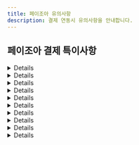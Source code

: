 ```yaml
---
title: 페이조아 유의사항
description: 결제 연동시 유의사항을 안내합니다.
---
```



## 페이조아 결제 특이사항

<Details>
<p slot="summary">PC 결제는 `success`, 모바일 결제는 `imp_success` 전달</p>

PC와 모바일에서 결제창이 각기 다른 방식으로 호출되기 때문에, 결제 후속 프로세스에도 차이가 있습니다. PC 결제의 경우 페이조아 결제창이 iframe 방식으로 호출되기 때문에 결제 프로세스 완료 후 콜백 함수(`IMP.request_pay` 함수 호출시 전달한 두 번째 파라미터)가 호출되지만, 모바일 결제의 경우 페이조아 결제창이 페이조아 URL로 리디렉션되기 때문에 결제 프로세스 완료 후 지정 된 URL(`m_redirect_url`)로 302 리디렉션 됩니다. 이때 결제 실패/성공 여부를 의미하는 파라미터가 전달되는데, PC 결제시에는 `success`, 모바일 결제시에는 `imp_success`로 서로 다른 이름의 파라미터가 전달되어 주의가 요구됩니다. 정리해보면 아래와 같습니다.

- \[PC결제] iframe → 콜백 함수 호출 → 콜백 함수로 전달되는 response 객체에 `success` 키 값으로 전달

  ```jsx
  IMP.request_pay(
    {
      // 중략
    },
    function (response) {
      const { success } = response; // 결제 성공 또는 실패 여부
      if (success) {
        // 결제 성공 시 프로세스
      } else {
        // 결제 실패 시 프로세스
      }
    }
  );
  ```

- \[모바일 결제] 리디렉션 → m_redirect_url로 302 리디렉션 → `imp_success` 쿼리 파라미터 전달

  ```text
  /**
   * m_redirect_url을 https://myservice.com/payments/complete로 설정한 후
   * 결제 프로세스 종료 됐을때 302 리디렉션 되는 URL 예시
   */
  https://myservice.com/payments/complete?**imp_success=true**&imp_uid=imp1234567890&merchant_uid=mid_123467890
  ```

**`imp_success`와 `success`는 deprecated**

하지만 애초에 `imp_success` 파라미터든 `success` 파라미터는 deprecated 되었기 때문에 해당 파라미터를 기반으로 결제 실패/성공 여부를 판단하시면 안 됩니다. 해당 파라미터는 단순히 포트원 → 가맹점 클라이언트로 응답되는 시기의 결제 실패/성공 여부를 내려주는데, 이 값은 페이조아 → 포트원으로 결제 결과 통지 → 포트원 DB 업데이트가 완료된 시점이어야지만 정확하다고 볼 수 있습니다.

그런데 **페이조아 → 포트원로의 결제 결과가 전달 → 포트원 DB 업데이트와 포트원 → 가맹점 클라이언트로의 응답이 비동기로 동작**하기 때문에 **실제로는 결제가 정상적으로 완료된 경우에도 아직 포트원 DB에 업데이트가 안 된 시점이라 가맹점 클라이언트로 응답되는 `imp_success` 또는 `success` 파라미터가 `false`일 수** 있습니다.

따라서 포트원 → 가맹점 클라이언트로 응답되는 결과 데이터 중 신뢰할 수 있는 값은 오로지 포트원 주문 번호(`imp_uid`)와 가맹점 주문 번호(`merchant_uid`)이며, 이 값을 가맹점 서버로 전달해 포트원 결제내역 조회 API([GET /payments/\{imp_uid}](https://api.iamport.kr/#!/payments/getPaymentByImpUid))를 호출한 결과(`status`)를 보고 결제 실패(`failed`)/성공(`paid`) 여부를 판단하시길 바랍니다.

</Details>

<Details>
<p slot="summary">사파리 브라우저 - 하나카드 / NH앱캐시 결제 시 세션 관련 이슈 존재</p>

사파리 브라우저에서 하나카드 / NH앱캐시(계좌이체) 결제 시 아래와 같이 `세션 유효기간이 초과되어 카드사와 연결이 종료되었습니다`와 같은 메시지가 렌더링되며 더 이상 결제가 불가능한 이슈가 있습니다.

<img
  src="/gitbook-assets/ko/image (116).png"
  alt="참고이미지"
  data-size="original"
/>

이러한 현상을 겪으시는 경우, 사파리 환경설정에서 아래와 같이 `크로스 사이트 추적 방지` 해제 및 `모든 쿠키 차단`이 모두 해제되어 있는지 확인해 보시고, 모두 해제 후 다시 시도해보시길 바랍니다.

<img
  src="/gitbook-assets/ko/image (159).png"
  alt="참고이미지"
  data-size="original"
/>

</Details>

<Details>
<p slot="summary">사파리/파이어폭스 브라우저 - BC카드 결제시 이슈 존재</p>

신용카드 결제창에서 BC카드 선택 후 다음 버튼 클릭시 "지불에 실패하였습니다"라는 알림창이 뜨면서 더 이상 진행되지 않는 이슈가 있습니다. 다른 브라우저(크롬, 오페라, 엣지 등)나 다른 카드사에서는 이상 없이 BC카드 결제를 위한 페이북 QR코드가 렌더링되지만, 사파리와 파이어폭스에서는 아래와 같이 "지불에 실패하였습니다"라는 메시지를 담고 있는 알림창이 뜨면서 더 이상 결제가 진행되지 않습니다.

<img
  src="/gitbook-assets/ko/image (223).png"
  alt="참고이미지"
  data-size="original"
/>

이러한 현상을 겪으시는 경우, 사파리 환경설정에서 아래와 같이 `*.payjoa.co.kr` 도메인에 대해 팝업 `허용` 설정 되어 있으신지 확인해보시고, 허용 후 다시 시도해보시길 바랍니다.

<img
  src="/gitbook-assets/ko/image (256).png"
  alt="참고이미지"
  data-size="original"
/>

</Details>

<Details>
<p slot="summary">실시간 계좌이체 결제 플로우 상이</p>

페이조아의 경우 내부적으로 토스페이먼츠 - 계좌이체를 사용하고 있어 토스 간편결제, NH앱캐시 그리고 계좌 정보 직접 입력을 통해서만 계좌이체가 가능합니다. 여기서 계좌 정보 직접 입력시, 보안카드 / OTP 인증 → 공인인증서 인증까지 진행해야 합니다.

단, 모바일 결제의 경우엔 토스 간편결제와 NH앱캐시를 통해서만 결제가 가능합니다.

<img
  src="/gitbook-assets/ko/image (109).png"
  alt="PC 결제"
  data-size="original"
/> <img
  src="/gitbook-assets/ko/image (249).png"
  alt="모바일 결제"
  data-size="original"
/>

</Details>

<Details>
<p slot="summary">가상계좌 입금 완료시, 송금자 이름만 알 수 있음</p>

페이조아는 (발급된) 가상계좌에 입금 완료시, 송금자의 정보(은행명, 계좌번호, 송금인) 중 송금자 이름만 알려줍니다. 따라서 포트원 결제내역 조회([**GET /payments/\{imp_uid}**](../../../api/api-1/api-1))시 송금자의 은행코드(`bank_code`)과 은행명(`bank_name`)은 모두 NULL로 내려가며, 송금자 이름을 확인하기 위해서는 아래 예시와 같이 별도의 쿼리 파라미터(`extension`)를 `true`로 설정해주셔야 합니다.

```text
GET http://api.iamport.kr/payments/{포트원 번호}?**extension=true**
```

```json
{
  // ... 중략
  "bank_code": null, // 송금자 은행 코드 알 수 없음
  "bank_name": null, // 송금자 은행 이름 알 수 없음
  "extension": {
    // ... 중략
    "REMITTER": "홍길동" // 송금자 이름
  }
}
```

</Details>

<Details>
<p slot="summary">가상계좌 결제 취소시, PG사와 특약 필요</p>

가상계좌 입금 완료 건에 대한 결제 취소(환불)은 가상계좌 발급 시 부과되는 수수료 이슈로 인해 페이조아와 특약을 맺어야지만 가능합니다. 이 특약 없이는 기본적으로 가상계좌 결제 건의 환불은 불가능합니다.

</Details>

<Details>
<p slot="summary">가상계좌 결제 취소시, 실제 환불 금액 입금까지 7 영업일 이상 소요</p>

페이조아 가상계좌 결제 취소(환불)는 가맹점 → 포트원 → 페이조아로 환불 요청 접수 시, 페이조아 담당자가 수기로 확인 후 환불 처리를 해 주는 프로세스로 진행되기 때문에 환불 금액이 실제로 입금 될때까지 7 영업일 이상 소요됩니다.

</Details>

<Details>
<p slot="summary">과세/면세/복합과세용 CPID는 모두 건별 구분으로 1개만 발급하여 사용</p>

페이조아 측으로 해당 CPID 설정을 `건별구분`으로 발급 해달라고 요청해주셔야 합니다. 그래야 하나의 CPID로 과세/면세/복합과세 거래건을 모두 처리할 수 있습니다.

</Details>

<Details>
<p slot="summary">면세금액은 카드 결제만 설정 가능</p>

결제창(`IMP.request_pay` 함수) 호출시 총 결제 금액(`amount`)중 면세 금액(`tax_free`)을 설정할 수 있습니다. 단, 페이조아 시스템 상 면세 금액은 카드 결제(`pay_method: "card"`) 시에만 가능하고 계좌이체 / 가상계좌 결제 시에는 설정할 수 없어 전액 과세 처리 됩니다.

</Details>

<Details>
<p slot="summary">페이조아 자체 버그</p>

**에스크로 결제시 구매자 전화번호가 결제창에 자동 완성되지 않음**

<img
  src="/gitbook-assets/ko/image (253).png"
  alt="참고이미지"
  data-size="original"
/>

- `IMP.request_pay` 호출시 전달한 구매자의 전화번호(`buyer_tel`)가 다른 결제창과는 달리 에스크로 결제창에서는 자동 완성되지 않습니다. 이는 페이조아가 해당 기능을 제공하지 않는 것으로 이용에 참고 부탁드립니다.

</Details>
